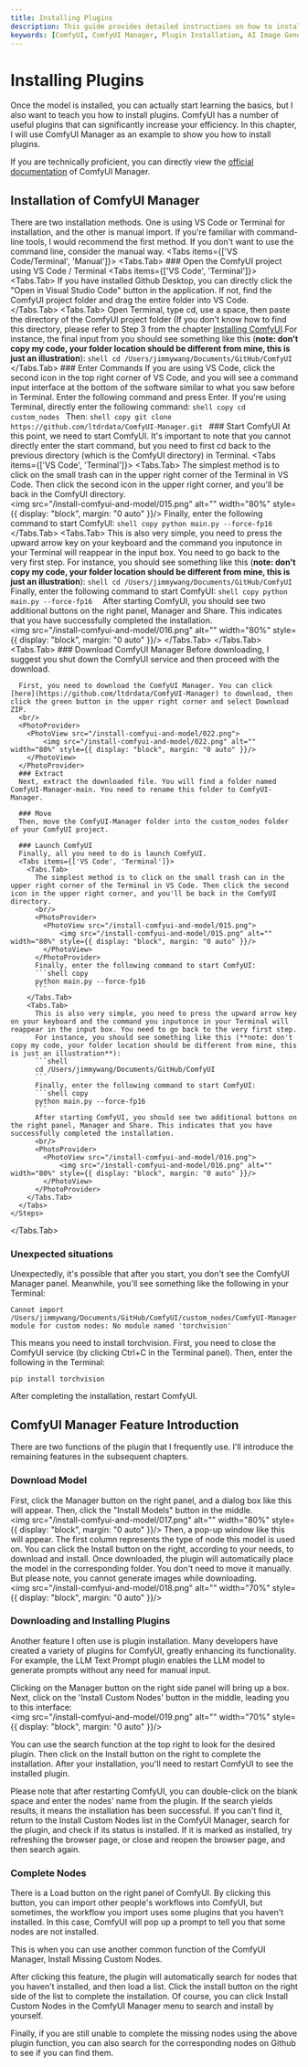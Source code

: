 ```yaml
---
title: Installing Plugins
description: This guide provides detailed instructions on how to install plugins and the ComfyUI Manager for ComfyUI, a powerful tool for AI image generation. Learn how to enhance your ComfyUI experience with additional tools and features. Ideal for users looking to maximize their efficiency with ComfyUI.
keywords: [ComfyUI, ComfyUI Manager, Plugin Installation, AI Image Generation, VS Code, Terminal Commands, GitHub Desktop, Efficiency Tools, AI Tools, Image Manipulation, AI Workflow, AI Tutorial]
---
```



# Installing Plugins

Once the model is installed, you can actually start learning the basics, but I also want to teach you how to install plugins. ComfyUI has a number of useful plugins that can significantly increase your efficiency. In this chapter, I will use ComfyUI Manager as an example to show you how to install plugins.

If you are technically proficient, you can directly view the [official documentation](https://github.com/ltdrdata/ComfyUI-Manager) of ComfyUI Manager.

## Installation of ComfyUI Manager

There are two installation methods. One is using VS Code or Terminal for installation, and the other is manual import. If you're familiar with command-line tools, I would recommend the first method. If you don't want to use the command line, consider the manual way.
<Tabs items={['VS Code/Terminal', 'Manual']}>
  <Tabs.Tab>
    <Steps>
      ### Open the ComfyUI project using VS Code / Terminal
      <Tabs items={['VS Code', 'Terminal']}>
        <Tabs.Tab>
          If you have installed Github Desktop, you can directly click the "Open in Visual Studio Code" button in the application. If not, find the ComfyUI project folder and drag the entire folder into VS Code.
        </Tabs.Tab>
        <Tabs.Tab>
          Open Terminal, type cd, use a space, then paste the directory of the ComfyUI project folder (If you don't know how to find this directory, please refer to Step 3 from the chapter [Installing ComfyUI](../install.mdx).For instance, the final input from you should see something like this (**note: don't copy my code, your folder location should be different from mine, this is just an illustration**):
          ```shell
          cd /Users/jimmywang/Documents/GitHub/ComfyUI
          ```
        </Tabs.Tab>
      </Tabs>
      ### Enter Commands
      If you are using VS Code, click the second icon in the top right corner of VS Code, and you will see a command input interface at the bottom of the software similar to what you saw before in Terminal. Enter the following command and press Enter. If you're using Terminal, directly enter the following command:
      ```shell copy
      cd custom_nodes
      ```
      Then:
      ```shell copy
      git clone https://github.com/ltdrdata/ComfyUI-Manager.git
      ```
      ### Start ComfyUI
      At this point, we need to start ComfyUI. It's important to note that you cannot directly enter the start command, but you need to first cd back to the previous directory (which is the ComfyUI directory) in Terminal. 
      <Tabs items={['VS Code', 'Terminal']}>
        <Tabs.Tab>
          The simplest method is to click on the small trash can in the upper right corner of the Terminal in VS Code. Then click the second icon in the upper right corner, and you'll be back in the ComfyUI directory.
          <br/>
          <PhotoProvider>
            <PhotoView src="/install-comfyui-and-model/015.png">
                <img src="/install-comfyui-and-model/015.png" alt="" width="80%" style={{ display: "block", margin: "0 auto" }}/>
            </PhotoView>
          </PhotoProvider>
          Finally, enter the following command to start ComfyUI:
          ```shell copy
          python main.py --force-fp16 
          ```
        </Tabs.Tab>
        <Tabs.Tab>
          This is also very simple, you need to press the upward arrow key on your keyboard and the command you inputonce in your Terminal will reappear in the input box. You need to go back to the very first step.
          For instance, you should see something like this (**note: don't copy my code, your folder location should be different from mine, this is just an illustration**):
          ```shell
          cd /Users/jimmywang/Documents/GitHub/ComfyUI
          ```
          Finally, enter the following command to start ComfyUI:
          ```shell copy
          python main.py --force-fp16 
          ```
          After starting ComfyUI, you should see two additional buttons on the right panel, Manager and Share. This indicates that you have successfully completed the installation.
          <br/>
          <PhotoProvider>
            <PhotoView src="/install-comfyui-and-model/016.png">
                <img src="/install-comfyui-and-model/016.png" alt="" width="80%" style={{ display: "block", margin: "0 auto" }}/>
            </PhotoView>
          </PhotoProvider>
        </Tabs.Tab>
      </Tabs>
    </Steps>
  </Tabs.Tab>
  <Tabs.Tab>
    <Steps>
      ### Download ComfyUI Manager
      Before downloading, I suggest you shut down the ComfyUI service and then proceed with the download.

      First, you need to download the ComfyUI Manager. You can click [here](https://github.com/ltdrdata/ComfyUI-Manager) to download, then click the green button in the upper right corner and select Download ZIP. 
      <br/>
      <PhotoProvider>
        <PhotoView src="/install-comfyui-and-model/022.png">
            <img src="/install-comfyui-and-model/022.png" alt="" width="80%" style={{ display: "block", margin: "0 auto" }}/>
        </PhotoView>
      </PhotoProvider>
      ### Extract
      Next, extract the downloaded file. You will find a folder named ComfyUI-Manager-main. You need to rename this folder to ComfyUI-Manager.

      ### Move
      Then, move the ComfyUI-Manager folder into the custom_nodes folder of your ComfyUI project.
      
      ### Launch ComfyUI
      Finally, all you need to do is launch ComfyUI.
      <Tabs items={['VS Code', 'Terminal']}>
        <Tabs.Tab>
          The simplest method is to click on the small trash can in the upper right corner of the Terminal in VS Code. Then click the second icon in the upper right corner, and you'll be back in the ComfyUI directory.
          <br/>
          <PhotoProvider>
            <PhotoView src="/install-comfyui-and-model/015.png">
                <img src="/install-comfyui-and-model/015.png" alt="" width="80%" style={{ display: "block", margin: "0 auto" }}/>
            </PhotoView>
          </PhotoProvider>
          Finally, enter the following command to start ComfyUI:
          ```shell copy
          python main.py --force-fp16 
          ```
        </Tabs.Tab>
        <Tabs.Tab>
          This is also very simple, you need to press the upward arrow key on your keyboard and the command you inputonce in your Terminal will reappear in the input box. You need to go back to the very first step.
          For instance, you should see something like this (**note: don't copy my code, your folder location should be different from mine, this is just an illustration**):
          ```shell
          cd /Users/jimmywang/Documents/GitHub/ComfyUI
          ```
          Finally, enter the following command to start ComfyUI:
          ```shell copy
          python main.py --force-fp16 
          ```
          After starting ComfyUI, you should see two additional buttons on the right panel, Manager and Share. This indicates that you have successfully completed the installation.
          <br/>
          <PhotoProvider>
            <PhotoView src="/install-comfyui-and-model/016.png">
                <img src="/install-comfyui-and-model/016.png" alt="" width="80%" style={{ display: "block", margin: "0 auto" }}/>
            </PhotoView>
          </PhotoProvider>
        </Tabs.Tab>
      </Tabs>
    </Steps>
  </Tabs.Tab>
</Tabs>

### Unexpected situations
Unexpectedly, it's possible that after you start, you don't see the ComfyUI Manager panel. Meanwhile, you'll see something like the following in your Terminal:
```shell
Cannot import /Users/jimmywang/Documents/GitHub/ComfyUI/custom_nodes/ComfyUI-Manager module for custom nodes: No module named 'torchvision'
```
This means you need to install torchvision. First, you need to close the ComfyUI service (by clicking Ctrl+C in the Terminal panel). Then, enter the following in the Terminal:
```shell copy
pip install torchvision
```
After completing the installation, restart ComfyUI.

## ComfyUI Manager Feature Introduction
There are two functions of the plugin that I frequently use. I'll introduce the remaining features in the subsequent chapters.

### Download Model
First, click the Manager button on the right panel, and a dialog box like this will appear. Then, click the "Install Models" button in the middle.
<br/>
<PhotoProvider>
  <PhotoView src="/install-comfyui-and-model/017.png">
      <img src="/install-comfyui-and-model/017.png" alt="" width="80%" style={{ display: "block", margin: "0 auto" }}/>
  </PhotoView>
</PhotoProvider>
Then, a pop-up window like this will appear. The first column represents the type of node this model is used on. You can click the Install button on the right, according to your needs, to download and install. Once downloaded, the plugin will automatically place the model in the corresponding folder. You don't need to move it manually.
But please note, you cannot generate images while downloading.
<br/>
<PhotoProvider>
  <PhotoView src="/install-comfyui-and-model/018.png">
      <img src="/install-comfyui-and-model/018.png" alt="" width="70%" style={{ display: "block", margin: "0 auto" }}/>
  </PhotoView>
</PhotoProvider>

### Downloading and Installing Plugins

Another feature I often use is plugin installation. Many developers have created a variety of plugins for ComfyUI, greatly enhancing its functionality. For example, the LLM Text Prompt plugin enables the LLM model to generate prompts without any need for manual input.

Clicking on the Manager button on the right side panel will bring up a box. Next, click on the 'Install Custom Nodes' button in the middle, leading you to this interface:
<br/>
<PhotoProvider>
  <PhotoView src="/install-comfyui-and-model/019.png">
      <img src="/install-comfyui-and-model/019.png" alt="" width="70%" style={{ display: "block", margin: "0 auto" }}/>
  </PhotoView>
</PhotoProvider>

You can use the search function at the top right to look for the desired plugin. Then click on the Install button on the right to complete the installation. After your installation, you'll need to restart ComfyUI to see the installed plugin.

<Callout type="warning" emoji="⚠️">
  Please note that after restarting ComfyUI, you can double-click on the blank space and enter the nodes' name from the plugin. If the search yields results, it means the installation has been successful. If you can't find it, return to the Install Custom Nodes list in the ComfyUI Manager, search for the plugin, and check if its status is installed. If it is marked as installed, try refreshing the browser page, or close and reopen the browser page, and then search again.
</Callout>

### Complete Nodes
There is a Load button on the right panel of ComfyUI. By clicking this button, you can import other people's workflows into ComfyUI, but sometimes, the workflow you import uses some plugins that you haven't installed. In this case, ComfyUI will pop up a prompt to tell you that some nodes are not installed.

This is when you can use another common function of the ComfyUI Manager, Install Missing Custom Nodes.

After clicking this feature, the plugin will automatically search for nodes that you haven't installed, and then load a list. Click the install button on the right side of the list to complete the installation. Of course, you can click Install Custom Nodes in the ComfyUI Manager menu to search and install by yourself. 

Finally, if you are still unable to complete the missing nodes using the above plugin function, you can also search for the corresponding nodes on Github to see if you can find them.

<Subscribe />
